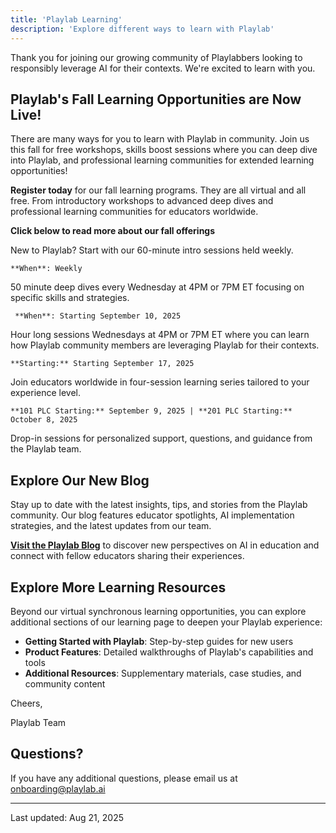 ```yaml
---
title: 'Playlab Learning'
description: 'Explore different ways to learn with Playlab'
---
```


Thank you for joining our growing community of Playlabbers looking to responsibly leverage AI for their contexts. We're excited to learn with you.

## <Icon icon="leaf-maple" size={24} /> Playlab's Fall Learning Opportunities are Now Live! 

There are many ways for you to learn with Playlab in community. Join us this fall for free workshops, skills boost sessions where you can deep dive into Playlab, and professional learning communities for extended learning opportunities! 

**Register today** for our fall learning programs. They are all virtual and all free. From introductory workshops to advanced deep dives and professional learning communities for educators worldwide. 

**Click below to read more about our fall offerings**

<CardGroup cols={2}>
  <Card title="Intro to Playlab Workshops" icon="play" href="/learn%20with%20us/onboarding">
    New to Playlab? Start with our 60-minute intro sessions held weekly.
    
    **When**: Weekly
  </Card>
  <Card title="Skills Boost Workshops" icon="dumbbell" href="/learn%20with%20us/skillsboost">
    50 minute deep dives every Wednesday at 4PM or 7PM ET focusing on specific skills and strategies.
    
     **When**: Starting September 10, 2025
  </Card>
  <Card title="App Spotlight" icon="popcorn" href="/learn%20with%20us/app%20showcase">
    Hour long sessions Wednesdays at 4PM or 7PM ET where you can learn how Playlab community members are leveraging Playlab for their contexts.
    
    **Starting:** Starting September 17, 2025
  </Card>
  <Card title="Learning Communities" icon="users" href="/learn%20with%20us/plc">
    Join educators worldwide in four-session learning series tailored to your experience level.
    
    **101 PLC Starting:** September 9, 2025 | **201 PLC Starting:** October 8, 2025
  </Card>
  <Card title="Office Hours" icon="clock" href="/learn%20with%20us/office-hours">
    Drop-in sessions for personalized support, questions, and guidance from the Playlab team.
  </Card>
</CardGroup>

## <Icon icon="newspaper" size={24} /> Explore Our New Blog

Stay up to date with the latest insights, tips, and stories from the Playlab community. Our blog features educator spotlights, AI implementation strategies, and the latest updates from our team.

**[Visit the Playlab Blog](https://www.playlab.ai/blog/)** to discover new perspectives on AI in education and connect with fellow educators sharing their experiences.

## <Icon icon="compass" size={24} /> Explore More Learning Resources

Beyond our virtual synchronous learning opportunities, you can explore additional sections of our learning page to deepen your Playlab experience:

- **Getting Started with Playlab**: Step-by-step guides for new users
- **Product Features**: Detailed walkthroughs of Playlab's capabilities and tools
- **Additional Resources**: Supplementary materials, case studies, and community content

Cheers,

Playlab Team

## <Icon icon="circle-question" size={24} /> Questions?

If you have any additional questions, please email us at [onboarding@playlab.ai](mailto:onboarding@playlab.ai)

---

Last updated: Aug 21, 2025
